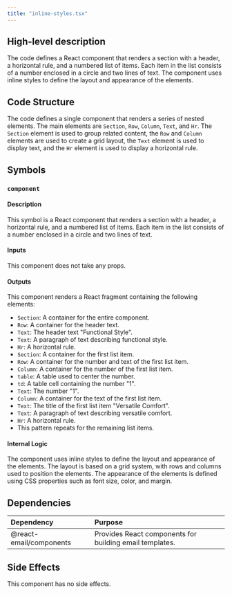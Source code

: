 ```yaml
---
title: "inline-styles.tsx"
---
```


## High-level description
The code defines a React component that renders a section with a header, a horizontal rule, and a numbered list of items. Each item in the list consists of a number enclosed in a circle and two lines of text. The component uses inline styles to define the layout and appearance of the elements.

## Code Structure
The code defines a single component that renders a series of nested elements. The main elements are `Section`, `Row`, `Column`, `Text`, and `Hr`. The `Section` element is used to group related content, the `Row` and `Column` elements are used to create a grid layout, the `Text` element is used to display text, and the `Hr` element is used to display a horizontal rule.

## Symbols

### `component`
#### Description
This symbol is a React component that renders a section with a header, a horizontal rule, and a numbered list of items. Each item in the list consists of a number enclosed in a circle and two lines of text.

#### Inputs
This component does not take any props.

#### Outputs
This component renders a React fragment containing the following elements:
- `Section`: A container for the entire component.
- `Row`: A container for the header text.
- `Text`: The header text "Functional Style".
- `Text`: A paragraph of text describing functional style.
- `Hr`: A horizontal rule.
- `Section`: A container for the first list item.
- `Row`: A container for the number and text of the first list item.
- `Column`: A container for the number of the first list item.
- `table`: A table used to center the number.
- `td`: A table cell containing the number "1".
- `Text`: The number "1".
- `Column`: A container for the text of the first list item.
- `Text`: The title of the first list item "Versatile Comfort".
- `Text`: A paragraph of text describing versatile comfort.
- `Hr`: A horizontal rule.
- This pattern repeats for the remaining list items.

#### Internal Logic
The component uses inline styles to define the layout and appearance of the elements. The layout is based on a grid system, with rows and columns used to position the elements. The appearance of the elements is defined using CSS properties such as font size, color, and margin.

## Dependencies
| Dependency | Purpose |
|:-----------|:--------|
| @react-email/components | Provides React components for building email templates. |

## Side Effects
This component has no side effects.
